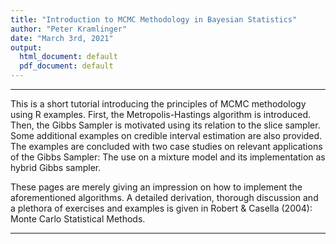 ```yaml
---
title: "Introduction to MCMC Methodology in Bayesian Statistics"
author: "Peter Kramlinger"
date: "March 3rd, 2021"
output:
  html_document: default
  pdf_document: default
---
```


***

This is a short tutorial introducing the principles of MCMC methodology using R examples. 
First, the Metropolis-Hastings algorithm is introduced. 
Then, the Gibbs Sampler is motivated using its relation to the slice sampler. 
Some additional examples on credible interval estimation are also provided. 
The examples are concluded with two case studies on relevant applications of the Gibbs Sampler: The use on a mixture model and its implementation as hybrid Gibbs sampler. 

These pages are merely giving an impression on how to implement the aforementioned algorithms. 
A detailed derivation, thorough discussion and a plethora of exercises and examples is given in Robert \& Casella (2004): Monte Carlo Statistical Methods. 


***